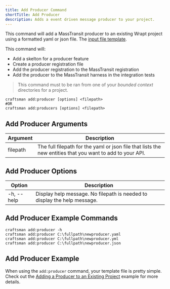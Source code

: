 ```yaml
---
title: Add Producer Command
shortTitle: Add Producer
description: Adds a event driven message producer to your project.
---
```


This command will add a MassTransit producer to an existing Wrapt project using a formatted yaml or json file. The [input file template](/docs/producer-template).

This command will:
* Add a skelton for a producer feature
* Create a producer registration file
* Add the producer registration to the MassTransit registration
* Add the producer to the MassTransit harness in the integration tests

> This command must to be ran from one of your *bounded context* directories for a project.

```shell
craftsman add:producer [options] <filepath>
#OR
craftsman add:producers [options] <filepath>
```

## Add Producer Arguments
| Argument        | Description                                                  |
| --------------- | ------------------------------------------------------------ |
| filepath        | The full filepath for the yaml or json file that lists the new entities that you want to add to your API.

## Add Producer Options
| Option          | Description                                                  |
| --------------- | ------------------------------------------------------------ |
| -h, --help      | Display help message. No filepath is needed to display the help message.


## Add Producer Example Commands
```shell
craftsman add:producer -h
craftsman add:producer C:\fullpath\newproducer.yaml
craftsman add:producer C:\fullpath\newproducer.yml
craftsman add:producer C:\fullpath\newproducer.json
```

## Add Producer Example
When using the `add:producer` command, your template file is pretty simple. Check out the [Adding a Producer to an Existing Project](/docs/producer-template#adding-a-producer-to-an-existing-project) example for more details.